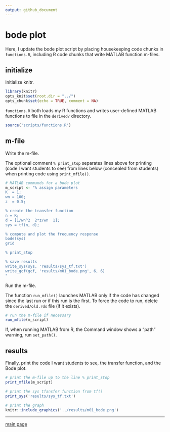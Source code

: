 ```yaml
---
output: github_document
---
```


# bode plot

Here, I update the bode plot script by placing housekeeping code chunks in `functions.R`, including R code chunks that write MATLAB function m-files.  

## initialize

Initialize knitr. 

```r
library(knitr)
opts_knit$set(root.dir = "../")
opts_chunk$set(echo = TRUE, comment = NA)
```

`functions.R ` both loads my R functions and writes user-defined MATLAB functions to file in the `derived/`  directory. 

```r
source('scripts/functions.R')
```


## m-file 

Write the m-file. 

The optional comment `% print_stop` separates lines above for printing (code I want students to see) from lines below (concealed from students) when printing code using `print_mfile()`. 

```r
# MATLAB commands for a bode plot
m_script <- "% assign parameters
K  = 1;
wn = 100;
z  = 0.5;

% create the transfer function
n = K;
d = [1/wn^2  2*z/wn  1];
sys = tf(n, d);

% compute and plot the frequency response
bode(sys)
grid

% print_stop 

% save results
write_sys(sys, 'results/sys_tf.txt')
write_gcf(gcf, 'results/m01_bode.png', 6, 6)
"
```

Run the m-file. 

The function `run_mfile()` launches MATLAB only if the code has changed since the last run or if this run is the first. To force the code to run, delete the `derived/old.rds` file (if it exists).  

```r
# run the m-file if necessary
run_mfile(m_script)
```

If, when running MATLAB from R, the Command window shows a "path" warning, run `set_path()`. 

## results 

Finally, print the code I want students to see,  the transfer function,  and the Bode plot.  

```r
# print the m-file up to the line % print_stop
print_mfile(m_script)

# print the sys tfansfer function from tf()
print_sys('results/sys_tf.txt')

# print the graph
knitr::include_graphics('../results/m01_bode.png')
```


--- 
[main page](../README.md)
